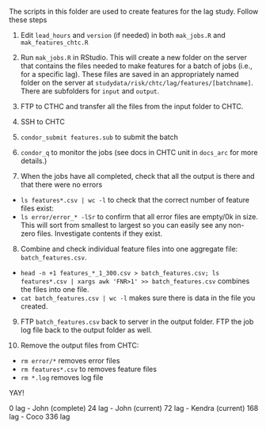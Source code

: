 The scripts in this folder are used to create features for the lag study.  Follow these steps

1. Edit `lead_hours` and `version` (if needed) in both `mak_jobs.R` and `mak_features_chtc.R`

2. Run `mak_jobs.R` in RStudio.  This will create a new folder on the server that contains the files needed to make features for a batch of jobs (i.e., for a specific lag).  These files are saved in an appropriately named folder on the server at `studydata/risk/chtc/lag/features/[batchname]`. There are subfolders for `input` and `output`.

3. FTP to CTHC and transfer all the files from the input folder to CHTC.

4. SSH to CHTC 

5. `condor_submit features.sub` to submit the batch

6. `condor_q` to monitor the jobs (see docs in CHTC unit in `docs_arc` for more details.)

7. When the jobs have all completed, check that all the output is there and that there were no errors
  - `ls features*.csv | wc -l` to check that the correct number of feature files exist: 
  - `ls error/error_* -lSr` to confirm that all error files are empty/0k in size. This will sort from smallest to largest so you can easily see any non-zero files.  Investigate contents if they exist. 

8. Combine and check individual feature files into one aggregate file: `batch_features.csv`.  
- `head -n +1 features_*_1_300.csv > batch_features.csv; ls features*.csv | xargs awk 'FNR>1' >> batch_features.csv` combines the files into one file.
- `cat batch_features.csv | wc -l` makes sure there is data in the file you created.

9. FTP `batch_features.csv` back to server in the output folder.  FTP the job log file back to the output folder as well.

10. Remove the output files from CHTC: 
- `rm error/*` removes error files
- `rm features*.csv` to removes feature files
- `rm *.log` removes log file

YAY!


0 lag - John (complete)
24 lag - John (current)
72 lag - Kendra (current)
168 lag - Coco 
336 lag
